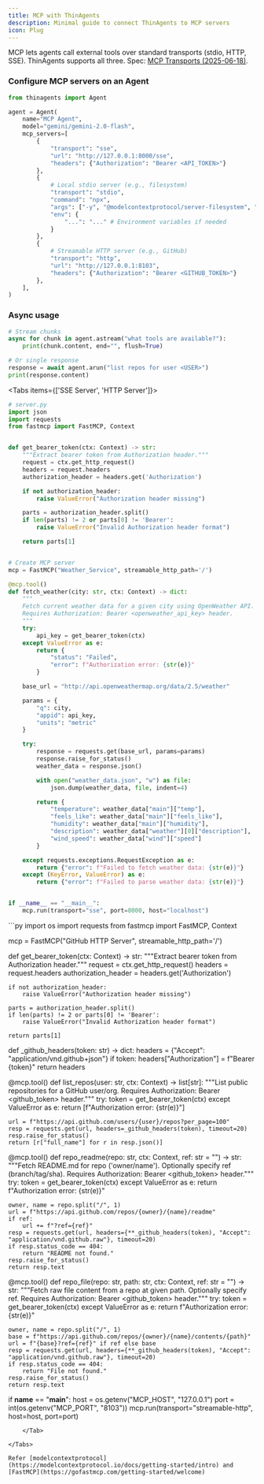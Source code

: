 ```yaml
---
title: MCP with ThinAgents
description: Minimal guide to connect ThinAgents to MCP servers
icon: Plug
---
```


MCP lets agents call external tools over standard transports (stdio, HTTP, SSE). ThinAgents supports all three. Spec: [MCP Transports (2025-06-18)](https://modelcontextprotocol.io/specification/2025-06-18/basic/transports).

### Configure MCP servers on an Agent

```python
from thinagents import Agent

agent = Agent(
    name="MCP Agent",
    model="gemini/gemini-2.0-flash",
    mcp_servers=[
        {
            "transport": "sse",
            "url": "http://127.0.0.1:8000/sse",
            "headers": {"Authorization": "Bearer <API_TOKEN>"}
        },
        {
            # Local stdio server (e.g., filesystem)
            "transport": "stdio",
            "command": "npx",
            "args": ["-y", "@modelcontextprotocol/server-filesystem", "/path/to/dir"],
            "env": {
                "...": "..." # Environment variables if needed
            }
        },
        {
            # Streamable HTTP server (e.g., GitHub)
            "transport": "http",
            "url": "http://127.0.0.1:8103",
            "headers": {"Authorization": "Bearer <GITHUB_TOKEN>"}
        },
    ],
)
```

### Async usage

```python
# Stream chunks
async for chunk in agent.astream("what tools are available?"):
    print(chunk.content, end="", flush=True)

# Or single response
response = await agent.arun("list repos for user <USER>")
print(response.content)
```

<Tabs items={['SSE Server', 'HTTP Server']}>

<Tab value="SSE Server">

```py
# server.py
import json
import requests
from fastmcp import FastMCP, Context


def get_bearer_token(ctx: Context) -> str:
    """Extract bearer token from Authorization header."""
    request = ctx.get_http_request()
    headers = request.headers
    authorization_header = headers.get('Authorization')

    if not authorization_header:
        raise ValueError("Authorization header missing")

    parts = authorization_header.split()
    if len(parts) != 2 or parts[0] != 'Bearer':
        raise ValueError("Invalid Authorization header format")

    return parts[1]


# Create MCP server
mcp = FastMCP("Weather_Service", streamable_http_path='/')

@mcp.tool()
def fetch_weather(city: str, ctx: Context) -> dict:
    """
    Fetch current weather data for a given city using OpenWeather API.
    Requires Authorization: Bearer <openweather_api_key> header.
    """
    try:
        api_key = get_bearer_token(ctx)
    except ValueError as e:
        return {
            "status": "Failed",
            "error": f"Authorization error: {str(e)}"
        }

    base_url = "http://api.openweathermap.org/data/2.5/weather"

    params = {
        "q": city,
        "appid": api_key,
        "units": "metric"
    }

    try:
        response = requests.get(base_url, params=params)
        response.raise_for_status()
        weather_data = response.json()

        with open("weather_data.json", "w") as file:
            json.dump(weather_data, file, indent=4)

        return {
            "temperature": weather_data["main"]["temp"],
            "feels_like": weather_data["main"]["feels_like"],
            "humidity": weather_data["main"]["humidity"],
            "description": weather_data["weather"][0]["description"],
            "wind_speed": weather_data["wind"]["speed"]
        }

    except requests.exceptions.RequestException as e:
        return {"error": f"Failed to fetch weather data: {str(e)}"}
    except (KeyError, ValueError) as e:
        return {"error": f"Failed to parse weather data: {str(e)}"}


if __name__ == "__main__":
    mcp.run(transport="sse", port=8000, host="localhost")
```

</Tab>

  <Tab value="HTTP Server">
```py
import os
import requests
from fastmcp import FastMCP, Context


mcp = FastMCP("GitHub HTTP Server", streamable_http_path='/')

def get_bearer_token(ctx: Context) -> str:
    """Extract bearer token from Authorization header."""
    request = ctx.get_http_request()
    headers = request.headers
    authorization_header = headers.get('Authorization')
    
    if not authorization_header:
        raise ValueError("Authorization header missing")
    
    parts = authorization_header.split()
    if len(parts) != 2 or parts[0] != 'Bearer':
        raise ValueError("Invalid Authorization header format")
    
    return parts[1]


def _github_headers(token: str) -> dict:
    headers = {"Accept": "application/vnd.github+json"}
    if token:
        headers["Authorization"] = f"Bearer {token}"
    return headers


@mcp.tool()
def list_repos(user: str, ctx: Context) -> list[str]:
    """List public repositories for a GitHub user/org. Requires Authorization: Bearer <github_token> header."""
    try:
        token = get_bearer_token(ctx)
    except ValueError as e:
        return [f"Authorization error: {str(e)}"]
    
    url = f"https://api.github.com/users/{user}/repos?per_page=100"
    resp = requests.get(url, headers=_github_headers(token), timeout=20)
    resp.raise_for_status()
    return [r["full_name"] for r in resp.json()]


@mcp.tool()
def repo_readme(repo: str, ctx: Context, ref: str = "") -> str:
    """Fetch README.md for repo ('owner/name'). Optionally specify ref (branch/tag/sha). Requires Authorization: Bearer <github_token> header."""
    try:
        token = get_bearer_token(ctx)
    except ValueError as e:
        return f"Authorization error: {str(e)}"
    
    owner, name = repo.split("/", 1)
    url = f"https://api.github.com/repos/{owner}/{name}/readme"
    if ref:
        url += f"?ref={ref}"
    resp = requests.get(url, headers={**_github_headers(token), "Accept": "application/vnd.github.raw"}, timeout=20)
    if resp.status_code == 404:
        return "README not found."
    resp.raise_for_status()
    return resp.text


@mcp.tool()
def repo_file(repo: str, path: str, ctx: Context, ref: str = "") -> str:
    """Fetch raw file content from a repo at given path. Optionally specify ref. Requires Authorization: Bearer <github_token> header."""
    try:
        token = get_bearer_token(ctx)
    except ValueError as e:
        return f"Authorization error: {str(e)}"
    
    owner, name = repo.split("/", 1)
    base = f"https://api.github.com/repos/{owner}/{name}/contents/{path}"
    url = f"{base}?ref={ref}" if ref else base
    resp = requests.get(url, headers={**_github_headers(token), "Accept": "application/vnd.github.raw"}, timeout=20)
    if resp.status_code == 404:
        return "File not found."
    resp.raise_for_status()
    return resp.text


if __name__ == "__main__":
    host = os.getenv("MCP_HOST", "127.0.0.1")
    port = int(os.getenv("MCP_PORT", "8103"))
    mcp.run(transport="streamable-http", host=host, port=port)
```
    </Tab>

</Tabs>

Refer [modelcontextprotocol](https://modelcontextprotocol.io/docs/getting-started/intro) and [FastMCP](https://gofastmcp.com/getting-started/welcome)
```
